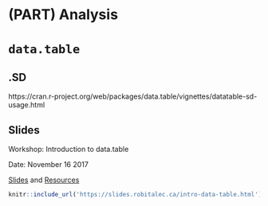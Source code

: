 # (PART) Analysis {-}

# `data.table`

## .SD
https://cran.r-project.org/web/packages/data.table/vignettes/datatable-sd-usage.html



## Slides
Workshop: Introduction to data.table

Date: November 16 2017

[Slides](https://slides.robitalec.ca/intro-data-table.html) and [Resources](https://slides.robitalec.ca/intro-data-table/intro-data-table.zip)

```r
knitr::include_url('https://slides.robitalec.ca/intro-data-table.html')
```
